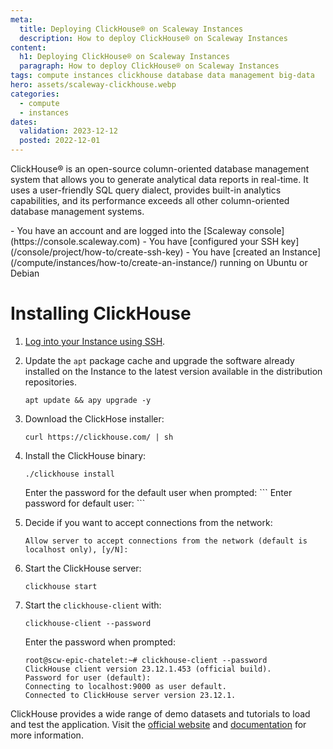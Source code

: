 ```yaml
---
meta:
  title: Deploying ClickHouse® on Scaleway Instances
  description: How to deploy ClickHouse® on Scaleway Instances
content:
  h1: Deploying ClickHouse® on Scaleway Instances
  paragraph: How to deploy ClickHouse® on Scaleway Instances
tags: compute instances clickhouse database data management big-data
hero: assets/scaleway-clickhouse.webp
categories:
  - compute
  - instances
dates:
  validation: 2023-12-12
  posted: 2022-12-01
---
```


ClickHouse® is an open-source column-oriented database management system that allows you to generate analytical data reports in real-time. It uses a user-friendly SQL query dialect, provides built-in analytics capabilities, and its performance exceeds all other column-oriented database management systems.

<Message type = "requirement">
  - You have an account and are logged into the [Scaleway console](https://console.scaleway.com)
  - You have [configured your SSH key](/console/project/how-to/create-ssh-key)
  - You have [created an Instance](/compute/instances/how-to/create-an-instance/) running on Ubuntu or Debian
</Message>

# Installing ClickHouse

1. [Log into your Instance using SSH](/compute/instances/how-to/connect-to-instance/).
2. Update the `apt` package cache and upgrade the software already installed on the Instance to the latest version available in the distribution repositories.
    ```
    apt update && apy upgrade -y
    ```
3. Download the ClickHose installer:
    ```
    curl https://clickhouse.com/ | sh
    ```
4. Install the ClickHouse binary:
    ```
    ./clickhouse install
    ```
    <Message type="note">
        Enter the password for the default user when prompted:
        ```
        Enter password for default user:
        ```
    </Message>
5. Decide if you want to accept connections from the network:
    ```
    Allow server to accept connections from the network (default is localhost only), [y/N]:
    ```
6. Start the ClickHouse server:
    ```
    clickhouse start
    ```

7. Start the `clickhouse-client` with:
    ```
    clickhouse-client --password
    ```
    Enter the password when prompted:
    ```
    root@scw-epic-chatelet:~# clickhouse-client --password
    ClickHouse client version 23.12.1.453 (official build).
    Password for user (default):
    Connecting to localhost:9000 as user default.
    Connected to ClickHouse server version 23.12.1.
    ```

ClickHouse provides a wide range of demo datasets and tutorials to load and test the application. Visit the [official website](https://clickhouse.com/docs/en/getting-started/example-datasets/) and [documentation](https://clickhouse.com/docs/en/home/) for more information. 